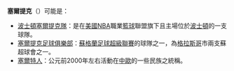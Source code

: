 '''塞爾提克'''（{{lang-en|'''Celtics'''}}）可能是：
*[[波士頓塞爾提克隊|波士頓塞爾提克隊]]：是在[[美國|美國]][[NBA|NBA]]職業[[籃球|籃球]]聯盟旗下且主場位於[[波士頓|波士頓]]的一支球隊。
*[[塞爾提克足球俱樂部|塞爾提克足球俱樂部]]：[[蘇格蘭足球超級聯賽|蘇格蘭足球超級聯賽]]的球隊之一，為[[格拉斯哥|格拉斯哥]]市兩支蘇超球會之一。
*[[塞爾特人|塞爾特人]]：公元前2000年左右活動在[[中歐|中歐]]的一些民族之統稱。

 {{disambig|C|Cat=四字消歧義}}